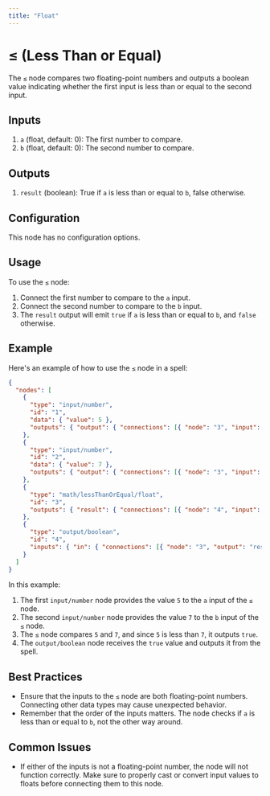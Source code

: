 ```yaml
---
title: "Float"
---
```


# ≤ (Less Than or Equal)

The `≤` node compares two floating-point numbers and outputs a boolean value indicating whether the first input is less than or equal to the second input.

## Inputs

1. `a` (float, default: 0): The first number to compare.
2. `b` (float, default: 0): The second number to compare.

## Outputs

1. `result` (boolean): True if `a` is less than or equal to `b`, false otherwise.

## Configuration

This node has no configuration options.

## Usage

To use the `≤` node:

1. Connect the first number to compare to the `a` input.
2. Connect the second number to compare to the `b` input.
3. The `result` output will emit `true` if `a` is less than or equal to `b`, and `false` otherwise.

## Example

Here's an example of how to use the `≤` node in a spell:

```json
{
  "nodes": [
    {
      "type": "input/number",
      "id": "1",
      "data": { "value": 5 },
      "outputs": { "output": { "connections": [{ "node": "3", "input": "a" }] } }
    },
    {
      "type": "input/number",
      "id": "2",
      "data": { "value": 7 },
      "outputs": { "output": { "connections": [{ "node": "3", "input": "b" }] } }
    },
    {
      "type": "math/lessThanOrEqual/float",
      "id": "3",
      "outputs": { "result": { "connections": [{ "node": "4", "input": "in" }] } }
    },
    {
      "type": "output/boolean",
      "id": "4",
      "inputs": { "in": { "connections": [{ "node": "3", "output": "result" }] } }
    }
  ]
}
```

In this example:
1. The first `input/number` node provides the value `5` to the `a` input of the `≤` node.
2. The second `input/number` node provides the value `7` to the `b` input of the `≤` node.
3. The `≤` node compares `5` and `7`, and since `5` is less than `7`, it outputs `true`.
4. The `output/boolean` node receives the `true` value and outputs it from the spell.

## Best Practices

- Ensure that the inputs to the `≤` node are both floating-point numbers. Connecting other data types may cause unexpected behavior.
- Remember that the order of the inputs matters. The node checks if `a` is less than or equal to `b`, not the other way around.

## Common Issues

- If either of the inputs is not a floating-point number, the node will not function correctly. Make sure to properly cast or convert input values to floats before connecting them to this node.